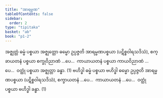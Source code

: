 ```yaml
---
title: "အာရမ္မဏ"
tableOfContents: false
sidebar:
  order: 2
type: "tipitaka"
basket: "ab"
book: "p1-2"
---
```



<DynamicBreadcrumb />

<Division number="19" book="p1-2" e="ch" v="37" p="439">

<Paragraph number="2796" book="p1-2">
အဇ္ဈတ္တံ ဓမ္မံ ပစ္စယာ အဇ္ဈတ္တော ဓမ္မော ဥပ္ပဇ္ဇတိ အာရမ္မဏပစ္စယာ (ပဋိစ္စဝါရသဒိသံ), စက္ခာယတနံ ပစ္စယာ စက္ခုဝိညာဏံ …ပေ…  ကာယာယတနံ ပစ္စယာ ကာယဝိညာဏံ …ပေ…  ဝတ္ထုံ ပစ္စယာ အဇ္ဈတ္တာ ခန္ဓာ. (1)
</Paragraph>

<Paragraph number="2797" book="p1-2">
ဗဟိဒ္ဓါ ဓမ္မံ ပစ္စယာ ဗဟိဒ္ဓါ ဓမ္မော ဥပ္ပဇ္ဇတိ အာရမ္မဏပစ္စယာ (ပဋိစ္စဝါရသဒိသံ), စက္ခာယတနံ …ပေ…  ကာယာယတနံ …ပေ…  ဝတ္ထုံ ပစ္စယာ ဗဟိဒ္ဓါ ခန္ဓာ. (1)
</Paragraph>
</Division>